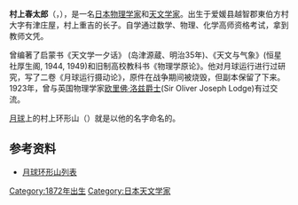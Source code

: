 '''村上春太郎'''（{{lang|ja|村上春太郎}}，{{bd|1872年|1月2日|1947年|6月10日}}），是一名[[日本|日本]][[物理学家|物理学家]]和[[天文学家|天文学家]]。出生于爱媛县越智郡東伯方村大字有津庄屋，村上重吉的长子。自学通过数学、物理、化学高师资格考试，拿到教师文凭。

曾编著了启蒙书《天文学一夕话》 (岛津源蔵、明治35年)、《天文与气象》(恒星社厚生阁, 1944, 1949)和旧制高校教科书《物理学原论》。他对月球运行进行过研究，写了二卷《月球运行摄动论》，原件在战争期间被烧毁，但副本保留了下来。1923年，曾与英国物理学家[[萨·欧里佛·洛兹|欧里佛·洛兹爵士]](Sir Oliver Joseph Lodge)有过交流。

[[月球|月球]]上的村上环形山（{{lang|en|Murakami}}）就是以他的名字命名的。

==参考资料==
* [http://www12.plala.or.zh/m-light/Nomenclature.htm 月球环形山列表]{{dead link|date=2018年3月 |bot=InternetArchiveBot |fix-attempted=yes }} {{zh icon}}

{{Authority control}}

{{DEFAULTSORT:村上春太郎}}
[[Category:1872年出生|Category:1872年出生]]
[[Category:日本天文学家|Category:日本天文学家]]